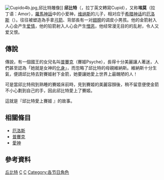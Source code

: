 {{noteTA
|1=zh-cn:丘比特; zh-hk:邱比特; zh-tw:邱比特;
}}
{{About|希臘羅馬神話||丘比特 (消歧義)}}
{{Expand English|Cupid}}
{{Unreferenced |time=2008-06-20T08:55:52+00:00 }}
[[Image:Cupido4b.jpg|thumb]],邱比特雕像]]
'''邱比特'''（{{lang-la|Cupido}}，拉丁英文轉寫Cupid），又称'''埃莫'''（拉丁语：Amor），[[羅馬神話|羅馬神話]]中的小爱神，[[维纳斯|维纳斯]]的儿子，相对应于[[希腊神话|希腊神话]]的[[厄洛斯|厄洛斯]]（{{lang-el|Έρως}}）。往往被塑造為手拿[[弓箭|弓箭]]、背部長有一对[[翅膀|翅膀]]的调皮小男孩。他的金箭射入人心会产生[[爱情|爱情]]，他的铅箭射入人心会产生[[憎恶|憎恶]]，他经常漫无目的的乱射，令人又爱又恨。

==傳說==
傳說，有一個國王的女兒名叫[[普賽克|普賽克]]（賽姬Psyche），長得十分美麗讓人著迷，人們甚至認為「她就是女神的[[化身|化身]]」，而忽略了邱比特的母親維納斯。維納斯十分生氣，便請邱比特去對賽姬射下金箭，她要讓她愛上世界上最醜陋的人！

可是當邱比特飛到熟睡的賽姬床前時，見到賽姬的美麗容顏後，稍不留意便使金箭不小心劃到自己的手，因此邱比特愛上了賽姬。

這就是『邱比特愛上賽姬 』的故事。

==相關條目==
*[[厄洛斯|厄洛斯]]
*[[普賽克|普賽克]]
*[[愛神|愛神]]

== 參考資料 ==
{{reflist}}

{{罗马神话}}
{{Myth-stub}}

[[Category:丘比特|]]
[[Category:愛神|C]]
[[Category:虛構弓箭手|C]]
[[Category:各节日角色|Category:各节日角色]]